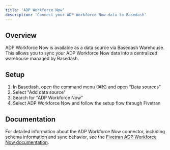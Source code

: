 ```yaml
---
title: 'ADP Workforce Now'
description: 'Connect your ADP Workforce Now data to Basedash'
---
```


## Overview

ADP Workforce Now is available as a data source via Basedash Warehouse. This allows you to sync your ADP Workforce Now data into a centralized warehouse managed by Basedash.

## Setup

1. In Basedash, open the command menu (⌘K) and open "Data sources"
2. Select "Add data source"
3. Search for "ADP Workforce Now"
4. Select ADP Workforce Now and follow the setup flow through Fivetran

## Documentation

For detailed information about the ADP Workforce Now connector, including schema information and sync behavior, see the [Fivetran ADP Workforce Now documentation](https://fivetran.com/docs/connectors/applications/adp-workforce-now).
